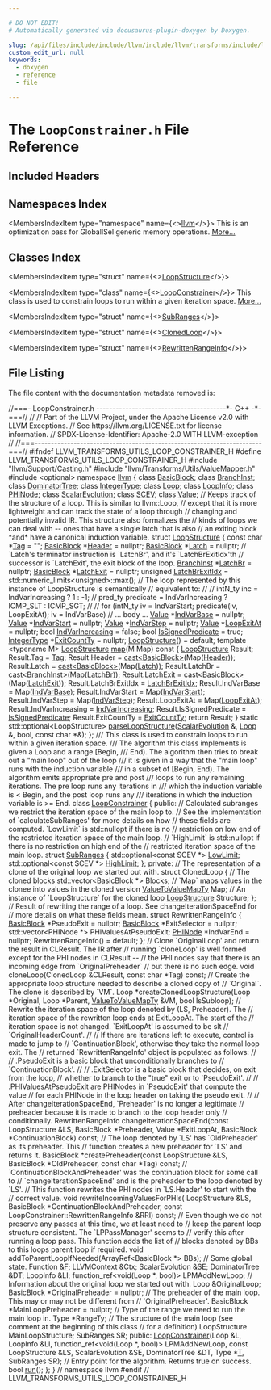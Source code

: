 ```yaml
---

# DO NOT EDIT!
# Automatically generated via docusaurus-plugin-doxygen by Doxygen.

slug: /api/files/include/include/llvm/include/llvm/transforms/include/llvm/transforms/utils/loopconstrainer-h
custom_edit_url: null
keywords:
  - doxygen
  - reference
  - file

---
```





# The `LoopConstrainer.h` File Reference

<DoxygenPage pluginConfig={pluginConfig}>



## Included Headers

<IncludesList>
<IncludesListItem
  filePath="llvm/Support/Casting.h"
  permalink="/docs/api/files/include/include/llvm/include/llvm/support/casting-h"
  isLocal="true" />
<IncludesListItem
  filePath="llvm/Transforms/Utils/ValueMapper.h"
  permalink="/docs/api/files/include/include/llvm/include/llvm/transforms/include/llvm/transforms/utils/valuemapper-h"
  isLocal="true" />
<IncludesListItem
  filePath="optional"
  permalink=""
  isLocal="false" />
</IncludesList>

## Namespaces Index

<MembersIndex>

<MembersIndexItem
  type="namespace"
  name={<><a href="/docs/api/namespaces/llvm">llvm</a></>}>
This is an optimization pass for GlobalISel generic memory operations. <a href="/docs/api/namespaces/llvm/#details">More...</a>
</MembersIndexItem>

</MembersIndex>

## Classes Index

<MembersIndex>

<MembersIndexItem
  type="struct"
  name={<><a href="/docs/api/structs/llvm/loopstructure">LoopStructure</a></>}>
</MembersIndexItem>

<MembersIndexItem
  type="class"
  name={<><a href="/docs/api/classes/llvm/loopconstrainer">LoopConstrainer</a></>}>
This class is used to constrain loops to run within a given iteration space. <a href="/docs/api/classes/llvm/loopconstrainer/#details">More...</a>
</MembersIndexItem>

<MembersIndexItem
  type="struct"
  name={<><a href="/docs/api/structs/llvm/loopconstrainer/subranges">SubRanges</a></>}>
</MembersIndexItem>

<MembersIndexItem
  type="struct"
  name={<><a href="/docs/api/structs/llvm/loopconstrainer/clonedloop">ClonedLoop</a></>}>
</MembersIndexItem>

<MembersIndexItem
  type="struct"
  name={<><a href="/docs/api/structs/llvm/loopconstrainer/rewrittenrangeinfo">RewrittenRangeInfo</a></>}>
</MembersIndexItem>

</MembersIndex>


## File Listing

The file content with the documentation metadata removed is:

<ProgramListing>

<Link id="l00001" /><CodeLine lineNumber="1"><span class="doxyHighlightComment">//===- LoopConstrainer.h ----------------------------------------&#42;- C++ -&#42;-===//</span></CodeLine>
<Link id="l00002" /><CodeLine lineNumber="2"><span class="doxyHighlightComment">//</span></CodeLine>
<Link id="l00003" /><CodeLine lineNumber="3"><span class="doxyHighlightComment">// Part of the LLVM Project, under the Apache License v2.0 with LLVM Exceptions.</span></CodeLine>
<Link id="l00004" /><CodeLine lineNumber="4"><span class="doxyHighlightComment">// See https://llvm.org/LICENSE.txt for license information.</span></CodeLine>
<Link id="l00005" /><CodeLine lineNumber="5"><span class="doxyHighlightComment">// SPDX-License-Identifier: Apache-2.0 WITH LLVM-exception</span></CodeLine>
<Link id="l00006" /><CodeLine lineNumber="6"><span class="doxyHighlightComment">//</span></CodeLine>
<Link id="l00007" /><CodeLine lineNumber="7"><span class="doxyHighlightComment">//===----------------------------------------------------------------------===//</span></CodeLine>
<Link id="l00008" /><CodeLine lineNumber="8"></CodeLine>
<Link id="l00009" /><CodeLine lineNumber="9"><span class="doxyHighlightPreprocessor">#ifndef LLVM&#95;TRANSFORMS&#95;UTILS&#95;LOOP&#95;CONSTRAINER&#95;H</span></CodeLine>
<Link id="l00010" /><CodeLine lineNumber="10"><span class="doxyHighlightPreprocessor">#define LLVM&#95;TRANSFORMS&#95;UTILS&#95;LOOP&#95;CONSTRAINER&#95;H</span></CodeLine>
<Link id="l00011" /><CodeLine lineNumber="11"></CodeLine>
<Link id="l00012" /><CodeLine lineNumber="12"><span class="doxyHighlightPreprocessor">#include &quot;<a href="/docs/api/files/include/include/llvm/include/llvm/support/casting-h">llvm/Support/Casting.h</a>&quot;</span></CodeLine>
<Link id="l00013" /><CodeLine lineNumber="13"><span class="doxyHighlightPreprocessor">#include &quot;<a href="/docs/api/files/include/include/llvm/include/llvm/transforms/include/llvm/transforms/utils/valuemapper-h">llvm/Transforms/Utils/ValueMapper.h</a>&quot;</span></CodeLine>
<Link id="l00014" /><CodeLine lineNumber="14"><span class="doxyHighlightPreprocessor">#include &lt;optional&gt;</span></CodeLine>
<Link id="l00015" /><CodeLine lineNumber="15"></CodeLine>
<Link id="l00016" /><CodeLine lineNumber="16"><span class="doxyHighlightKeyword">namespace </span><span class="doxyHighlight"><a href="/docs/api/namespaces/llvm">llvm</a> &#123;</span></CodeLine>
<Link id="l00017" /><CodeLine lineNumber="17"></CodeLine>
<Link id="l00018" /><CodeLine lineNumber="18"><span class="doxyHighlightKeyword">class </span><span class="doxyHighlight"><a href="/docs/api/classes/llvm/basicblock">BasicBlock</a>;</span></CodeLine>
<Link id="l00019" /><CodeLine lineNumber="19"><span class="doxyHighlightKeyword">class </span><span class="doxyHighlight"><a href="/docs/api/classes/llvm/branchinst">BranchInst</a>;</span></CodeLine>
<Link id="l00020" /><CodeLine lineNumber="20"><span class="doxyHighlightKeyword">class </span><span class="doxyHighlight"><a href="/docs/api/classes/llvm/dominatortree">DominatorTree</a>;</span></CodeLine>
<Link id="l00021" /><CodeLine lineNumber="21"><span class="doxyHighlightKeyword">class </span><span class="doxyHighlight"><a href="/docs/api/classes/llvm/integertype">IntegerType</a>;</span></CodeLine>
<Link id="l00022" /><CodeLine lineNumber="22"><span class="doxyHighlightKeyword">class </span><span class="doxyHighlight"><a href="/docs/api/classes/llvm/loop">Loop</a>;</span></CodeLine>
<Link id="l00023" /><CodeLine lineNumber="23"><span class="doxyHighlightKeyword">class </span><span class="doxyHighlight"><a href="/docs/api/classes/llvm/loopinfo">LoopInfo</a>;</span></CodeLine>
<Link id="l00024" /><CodeLine lineNumber="24"><span class="doxyHighlightKeyword">class </span><span class="doxyHighlight"><a href="/docs/api/classes/llvm/phinode">PHINode</a>;</span></CodeLine>
<Link id="l00025" /><CodeLine lineNumber="25"><span class="doxyHighlightKeyword">class </span><span class="doxyHighlight"><a href="/docs/api/classes/llvm/scalarevolution">ScalarEvolution</a>;</span></CodeLine>
<Link id="l00026" /><CodeLine lineNumber="26"><span class="doxyHighlightKeyword">class </span><span class="doxyHighlight"><a href="/docs/api/classes/llvm/scev">SCEV</a>;</span></CodeLine>
<Link id="l00027" /><CodeLine lineNumber="27"><span class="doxyHighlightKeyword">class </span><span class="doxyHighlight"><a href="/docs/api/classes/llvm/value">Value</a>;</span></CodeLine>
<Link id="l00028" /><CodeLine lineNumber="28"></CodeLine>
<Link id="l00029" /><CodeLine lineNumber="29"><span class="doxyHighlightComment">// Keeps track of the structure of a loop.  This is similar to llvm::Loop,</span></CodeLine>
<Link id="l00030" /><CodeLine lineNumber="30"><span class="doxyHighlightComment">// except that it is more lightweight and can track the state of a loop through</span></CodeLine>
<Link id="l00031" /><CodeLine lineNumber="31"><span class="doxyHighlightComment">// changing and potentially invalid IR.  This structure also formalizes the</span></CodeLine>
<Link id="l00032" /><CodeLine lineNumber="32"><span class="doxyHighlightComment">// kinds of loops we can deal with -- ones that have a single latch that is also</span></CodeLine>
<Link id="l00033" /><CodeLine lineNumber="33"><span class="doxyHighlightComment">// an exiting block &#42;and&#42; have a canonical induction variable.</span></CodeLine>
<Link id="l00034" /><CodeLine lineNumber="34" lineLink="/docs/api/structs/llvm/loopstructure"><span class="doxyHighlightKeyword">struct </span><span class="doxyHighlight"><a href="/docs/api/structs/llvm/loopstructure/#ab5e2584719dde0fac2ef1789a9117d00">LoopStructure</a> &#123;</span></CodeLine>
<Link id="l00035" /><CodeLine lineNumber="35" lineLink="/docs/api/structs/llvm/loopstructure/#a5a0944698739749dc22cd6d3ce4132ea"><span class="doxyHighlight">  </span><span class="doxyHighlightKeyword">const</span><span class="doxyHighlight"> </span><span class="doxyHighlightKeywordType">char</span><span class="doxyHighlight"> &#42;<a href="/docs/api/structs/llvm/loopstructure/#a5a0944698739749dc22cd6d3ce4132ea">Tag</a> = </span><span class="doxyHighlightStringLiteral">&quot;&quot;</span><span class="doxyHighlight">;</span></CodeLine>
<Link id="l00036" /><CodeLine lineNumber="36"></CodeLine>
<Link id="l00037" /><CodeLine lineNumber="37" lineLink="/docs/api/structs/llvm/loopstructure/#a9ab18d431327ef5b9478e469c7b1fc1b"><span class="doxyHighlight">  <a href="/docs/api/classes/llvm/basicblock">BasicBlock</a> &#42;<a href="/docs/api/structs/llvm/loopstructure/#a9ab18d431327ef5b9478e469c7b1fc1b">Header</a> = </span><span class="doxyHighlightKeyword">nullptr</span><span class="doxyHighlight">;</span></CodeLine>
<Link id="l00038" /><CodeLine lineNumber="38" lineLink="/docs/api/structs/llvm/loopstructure/#ab0baa78e55b6ec79b50349cd273bc255"><span class="doxyHighlight">  <a href="/docs/api/classes/llvm/basicblock">BasicBlock</a> &#42;<a href="/docs/api/structs/llvm/loopstructure/#ab0baa78e55b6ec79b50349cd273bc255">Latch</a> = </span><span class="doxyHighlightKeyword">nullptr</span><span class="doxyHighlight">;</span></CodeLine>
<Link id="l00039" /><CodeLine lineNumber="39"></CodeLine>
<Link id="l00040" /><CodeLine lineNumber="40"><span class="doxyHighlight">  </span><span class="doxyHighlightComment">// &#96;Latch&#39;s terminator instruction is &#96;LatchBr&#39;, and it&#39;s &#96;LatchBrExitIdx&#39;th</span></CodeLine>
<Link id="l00041" /><CodeLine lineNumber="41"><span class="doxyHighlight">  </span><span class="doxyHighlightComment">// successor is &#96;LatchExit&#39;, the exit block of the loop.</span></CodeLine>
<Link id="l00042" /><CodeLine lineNumber="42" lineLink="/docs/api/structs/llvm/loopstructure/#a36e5de7c1bf6b65177e60ac3ce2bf8a0"><span class="doxyHighlight">  <a href="/docs/api/classes/llvm/branchinst">BranchInst</a> &#42;<a href="/docs/api/structs/llvm/loopstructure/#a36e5de7c1bf6b65177e60ac3ce2bf8a0">LatchBr</a> = </span><span class="doxyHighlightKeyword">nullptr</span><span class="doxyHighlight">;</span></CodeLine>
<Link id="l00043" /><CodeLine lineNumber="43" lineLink="/docs/api/structs/llvm/loopstructure/#a0edb13246f0cb326de273c50d089bf91"><span class="doxyHighlight">  <a href="/docs/api/classes/llvm/basicblock">BasicBlock</a> &#42;<a href="/docs/api/structs/llvm/loopstructure/#a0edb13246f0cb326de273c50d089bf91">LatchExit</a> = </span><span class="doxyHighlightKeyword">nullptr</span><span class="doxyHighlight">;</span></CodeLine>
<Link id="l00044" /><CodeLine lineNumber="44" lineLink="/docs/api/structs/llvm/loopstructure/#ae012bd6bdf052e5c5e9a92b95b3b2a2b"><span class="doxyHighlight">  </span><span class="doxyHighlightKeywordType">unsigned</span><span class="doxyHighlight"> <a href="/docs/api/structs/llvm/loopstructure/#ae012bd6bdf052e5c5e9a92b95b3b2a2b">LatchBrExitIdx</a> = std::numeric&#95;limits&lt;unsigned&gt;::max();</span></CodeLine>
<Link id="l00045" /><CodeLine lineNumber="45"></CodeLine>
<Link id="l00046" /><CodeLine lineNumber="46"><span class="doxyHighlight">  </span><span class="doxyHighlightComment">// The loop represented by this instance of LoopStructure is semantically</span></CodeLine>
<Link id="l00047" /><CodeLine lineNumber="47"><span class="doxyHighlight">  </span><span class="doxyHighlightComment">// equivalent to:</span></CodeLine>
<Link id="l00048" /><CodeLine lineNumber="48"><span class="doxyHighlight">  </span><span class="doxyHighlightComment">//</span></CodeLine>
<Link id="l00049" /><CodeLine lineNumber="49"><span class="doxyHighlight">  </span><span class="doxyHighlightComment">// intN&#95;ty inc = IndVarIncreasing ? 1 : -1;</span></CodeLine>
<Link id="l00050" /><CodeLine lineNumber="50"><span class="doxyHighlight">  </span><span class="doxyHighlightComment">// pred&#95;ty predicate = IndVarIncreasing ? ICMP&#95;SLT : ICMP&#95;SGT;</span></CodeLine>
<Link id="l00051" /><CodeLine lineNumber="51"><span class="doxyHighlight">  </span><span class="doxyHighlightComment">//</span></CodeLine>
<Link id="l00052" /><CodeLine lineNumber="52"><span class="doxyHighlight">  </span><span class="doxyHighlightComment">// for (intN&#95;ty iv = IndVarStart; predicate(iv, LoopExitAt); iv = IndVarBase)</span></CodeLine>
<Link id="l00053" /><CodeLine lineNumber="53"><span class="doxyHighlight">  </span><span class="doxyHighlightComment">//   ... body ...</span></CodeLine>
<Link id="l00054" /><CodeLine lineNumber="54"></CodeLine>
<Link id="l00055" /><CodeLine lineNumber="55" lineLink="/docs/api/structs/llvm/loopstructure/#a13723a6b1a463e98194fffb5e2d56912"><span class="doxyHighlight">  <a href="/docs/api/classes/llvm/value">Value</a> &#42;<a href="/docs/api/structs/llvm/loopstructure/#a13723a6b1a463e98194fffb5e2d56912">IndVarBase</a> = </span><span class="doxyHighlightKeyword">nullptr</span><span class="doxyHighlight">;</span></CodeLine>
<Link id="l00056" /><CodeLine lineNumber="56" lineLink="/docs/api/structs/llvm/loopstructure/#a3aae19a5b5699ece3028b57e21f02f0d"><span class="doxyHighlight">  <a href="/docs/api/classes/llvm/value">Value</a> &#42;<a href="/docs/api/structs/llvm/loopstructure/#a3aae19a5b5699ece3028b57e21f02f0d">IndVarStart</a> = </span><span class="doxyHighlightKeyword">nullptr</span><span class="doxyHighlight">;</span></CodeLine>
<Link id="l00057" /><CodeLine lineNumber="57" lineLink="/docs/api/structs/llvm/loopstructure/#accc869886bac445cad09303988a7c0d2"><span class="doxyHighlight">  <a href="/docs/api/classes/llvm/value">Value</a> &#42;<a href="/docs/api/structs/llvm/loopstructure/#accc869886bac445cad09303988a7c0d2">IndVarStep</a> = </span><span class="doxyHighlightKeyword">nullptr</span><span class="doxyHighlight">;</span></CodeLine>
<Link id="l00058" /><CodeLine lineNumber="58" lineLink="/docs/api/structs/llvm/loopstructure/#acae163992e49f7e3d54f412aa1042a30"><span class="doxyHighlight">  <a href="/docs/api/classes/llvm/value">Value</a> &#42;<a href="/docs/api/structs/llvm/loopstructure/#acae163992e49f7e3d54f412aa1042a30">LoopExitAt</a> = </span><span class="doxyHighlightKeyword">nullptr</span><span class="doxyHighlight">;</span></CodeLine>
<Link id="l00059" /><CodeLine lineNumber="59" lineLink="/docs/api/structs/llvm/loopstructure/#a8e538cdd30086dfdbda1fedeefef7561"><span class="doxyHighlight">  </span><span class="doxyHighlightKeywordType">bool</span><span class="doxyHighlight"> <a href="/docs/api/structs/llvm/loopstructure/#a8e538cdd30086dfdbda1fedeefef7561">IndVarIncreasing</a> = </span><span class="doxyHighlightKeyword">false</span><span class="doxyHighlight">;</span></CodeLine>
<Link id="l00060" /><CodeLine lineNumber="60" lineLink="/docs/api/structs/llvm/loopstructure/#a9d7cf70f7880ed211e5469e22d4be373"><span class="doxyHighlight">  </span><span class="doxyHighlightKeywordType">bool</span><span class="doxyHighlight"> <a href="/docs/api/structs/llvm/loopstructure/#a9d7cf70f7880ed211e5469e22d4be373">IsSignedPredicate</a> = </span><span class="doxyHighlightKeyword">true</span><span class="doxyHighlight">;</span></CodeLine>
<Link id="l00061" /><CodeLine lineNumber="61" lineLink="/docs/api/structs/llvm/loopstructure/#a97dbda23b5f71b25b5ab7fb8259c6530"><span class="doxyHighlight">  <a href="/docs/api/classes/llvm/integertype">IntegerType</a> &#42;<a href="/docs/api/structs/llvm/loopstructure/#a97dbda23b5f71b25b5ab7fb8259c6530">ExitCountTy</a> = </span><span class="doxyHighlightKeyword">nullptr</span><span class="doxyHighlight">;</span></CodeLine>
<Link id="l00062" /><CodeLine lineNumber="62"></CodeLine>
<Link id="l00063" /><CodeLine lineNumber="63" lineLink="/docs/api/structs/llvm/loopstructure/#ab5e2584719dde0fac2ef1789a9117d00"><span class="doxyHighlight">  <a href="/docs/api/structs/llvm/loopstructure/#ab5e2584719dde0fac2ef1789a9117d00">LoopStructure</a>() = </span><span class="doxyHighlightKeywordFlow">default</span><span class="doxyHighlight">;</span></CodeLine>
<Link id="l00064" /><CodeLine lineNumber="64"></CodeLine>
<Link id="l00065" /><CodeLine lineNumber="65" lineLink="/docs/api/structs/llvm/loopstructure/#a17770a6079d00760ad52f36d622f6df5"><span class="doxyHighlight">  </span><span class="doxyHighlightKeyword">template</span><span class="doxyHighlight"> &lt;</span><span class="doxyHighlightKeyword">typename</span><span class="doxyHighlight"> M&gt; <a href="/docs/api/structs/llvm/loopstructure/#ab5e2584719dde0fac2ef1789a9117d00">LoopStructure</a> <a href="/docs/api/structs/llvm/loopstructure/#a17770a6079d00760ad52f36d622f6df5">map</a>(M Map)</span><span class="doxyHighlightKeyword"> const </span><span class="doxyHighlight">&#123;</span></CodeLine>
<Link id="l00066" /><CodeLine lineNumber="66"><span class="doxyHighlight">    <a href="/docs/api/structs/llvm/loopstructure/#ab5e2584719dde0fac2ef1789a9117d00">LoopStructure</a> Result;</span></CodeLine>
<Link id="l00067" /><CodeLine lineNumber="67"><span class="doxyHighlight">    Result.Tag = <a href="/docs/api/structs/llvm/loopstructure/#a5a0944698739749dc22cd6d3ce4132ea">Tag</a>;</span></CodeLine>
<Link id="l00068" /><CodeLine lineNumber="68"><span class="doxyHighlight">    Result.Header = <a href="/docs/api/namespaces/llvm/#ac4fc845f5ed92de63cd4474f128f5fc5">cast&lt;BasicBlock&gt;</a>(Map(<a href="/docs/api/structs/llvm/loopstructure/#a9ab18d431327ef5b9478e469c7b1fc1b">Header</a>));</span></CodeLine>
<Link id="l00069" /><CodeLine lineNumber="69"><span class="doxyHighlight">    Result.Latch = <a href="/docs/api/namespaces/llvm/#ac4fc845f5ed92de63cd4474f128f5fc5">cast&lt;BasicBlock&gt;</a>(Map(<a href="/docs/api/structs/llvm/loopstructure/#ab0baa78e55b6ec79b50349cd273bc255">Latch</a>));</span></CodeLine>
<Link id="l00070" /><CodeLine lineNumber="70"><span class="doxyHighlight">    Result.LatchBr = <a href="/docs/api/namespaces/llvm/#ac4fc845f5ed92de63cd4474f128f5fc5">cast&lt;BranchInst&gt;</a>(Map(<a href="/docs/api/structs/llvm/loopstructure/#a36e5de7c1bf6b65177e60ac3ce2bf8a0">LatchBr</a>));</span></CodeLine>
<Link id="l00071" /><CodeLine lineNumber="71"><span class="doxyHighlight">    Result.LatchExit = <a href="/docs/api/namespaces/llvm/#ac4fc845f5ed92de63cd4474f128f5fc5">cast&lt;BasicBlock&gt;</a>(Map(<a href="/docs/api/structs/llvm/loopstructure/#a0edb13246f0cb326de273c50d089bf91">LatchExit</a>));</span></CodeLine>
<Link id="l00072" /><CodeLine lineNumber="72"><span class="doxyHighlight">    Result.LatchBrExitIdx = <a href="/docs/api/structs/llvm/loopstructure/#ae012bd6bdf052e5c5e9a92b95b3b2a2b">LatchBrExitIdx</a>;</span></CodeLine>
<Link id="l00073" /><CodeLine lineNumber="73"><span class="doxyHighlight">    Result.IndVarBase = Map(<a href="/docs/api/structs/llvm/loopstructure/#a13723a6b1a463e98194fffb5e2d56912">IndVarBase</a>);</span></CodeLine>
<Link id="l00074" /><CodeLine lineNumber="74"><span class="doxyHighlight">    Result.IndVarStart = Map(<a href="/docs/api/structs/llvm/loopstructure/#a3aae19a5b5699ece3028b57e21f02f0d">IndVarStart</a>);</span></CodeLine>
<Link id="l00075" /><CodeLine lineNumber="75"><span class="doxyHighlight">    Result.IndVarStep = Map(<a href="/docs/api/structs/llvm/loopstructure/#accc869886bac445cad09303988a7c0d2">IndVarStep</a>);</span></CodeLine>
<Link id="l00076" /><CodeLine lineNumber="76"><span class="doxyHighlight">    Result.LoopExitAt = Map(<a href="/docs/api/structs/llvm/loopstructure/#acae163992e49f7e3d54f412aa1042a30">LoopExitAt</a>);</span></CodeLine>
<Link id="l00077" /><CodeLine lineNumber="77"><span class="doxyHighlight">    Result.IndVarIncreasing = <a href="/docs/api/structs/llvm/loopstructure/#a8e538cdd30086dfdbda1fedeefef7561">IndVarIncreasing</a>;</span></CodeLine>
<Link id="l00078" /><CodeLine lineNumber="78"><span class="doxyHighlight">    Result.IsSignedPredicate = <a href="/docs/api/structs/llvm/loopstructure/#a9d7cf70f7880ed211e5469e22d4be373">IsSignedPredicate</a>;</span></CodeLine>
<Link id="l00079" /><CodeLine lineNumber="79"><span class="doxyHighlight">    Result.ExitCountTy = <a href="/docs/api/structs/llvm/loopstructure/#a97dbda23b5f71b25b5ab7fb8259c6530">ExitCountTy</a>;</span></CodeLine>
<Link id="l00080" /><CodeLine lineNumber="80"><span class="doxyHighlight">    </span><span class="doxyHighlightKeywordFlow">return</span><span class="doxyHighlight"> Result;</span></CodeLine>
<Link id="l00081" /><CodeLine lineNumber="81"><span class="doxyHighlight">  &#125;</span></CodeLine>
<Link id="l00082" /><CodeLine lineNumber="82"></CodeLine>
<Link id="l00083" /><CodeLine lineNumber="83"><span class="doxyHighlight">  </span><span class="doxyHighlightKeyword">static</span><span class="doxyHighlight"> std::optional&lt;LoopStructure&gt;</span></CodeLine>
<Link id="l00084" /><CodeLine lineNumber="84"><span class="doxyHighlight">  <a href="/docs/api/structs/llvm/loopstructure/#adc8650d6098e0949f6ecc6368c2ebb99">parseLoopStructure</a>(<a href="/docs/api/classes/llvm/scalarevolution">ScalarEvolution</a> &amp;, <a href="/docs/api/classes/llvm/loop">Loop</a> &amp;, </span><span class="doxyHighlightKeywordType">bool</span><span class="doxyHighlight">, </span><span class="doxyHighlightKeyword">const</span><span class="doxyHighlight"> </span><span class="doxyHighlightKeywordType">char</span><span class="doxyHighlight"> &#42;&amp;);</span></CodeLine>
<Link id="l00085" /><CodeLine lineNumber="85"><span class="doxyHighlight">&#125;;</span></CodeLine>
<Link id="l00086" /><CodeLine lineNumber="86"></CodeLine>
<Link id="l00087" /><CodeLine lineNumber="87"><span class="doxyHighlightComment">/// This class is used to constrain loops to run within a given iteration space.</span></CodeLine>
<Link id="l00088" /><CodeLine lineNumber="88"><span class="doxyHighlightComment">/// The algorithm this class implements is given a Loop and a range &#91;Begin,</span></CodeLine>
<Link id="l00089" /><CodeLine lineNumber="89"><span class="doxyHighlightComment">/// End).  The algorithm then tries to break out a &quot;main loop&quot; out of the loop</span></CodeLine>
<Link id="l00090" /><CodeLine lineNumber="90"><span class="doxyHighlightComment">/// it is given in a way that the &quot;main loop&quot; runs with the induction variable</span></CodeLine>
<Link id="l00091" /><CodeLine lineNumber="91"><span class="doxyHighlightComment">/// in a subset of &#91;Begin, End).  The algorithm emits appropriate pre and post</span></CodeLine>
<Link id="l00092" /><CodeLine lineNumber="92"><span class="doxyHighlightComment">/// loops to run any remaining iterations.  The pre loop runs any iterations in</span></CodeLine>
<Link id="l00093" /><CodeLine lineNumber="93"><span class="doxyHighlightComment">/// which the induction variable is &lt; Begin, and the post loop runs any</span></CodeLine>
<Link id="l00094" /><CodeLine lineNumber="94"><span class="doxyHighlightComment">/// iterations in which the induction variable is &gt;= End.</span></CodeLine>
<Link id="l00095" /><CodeLine lineNumber="95" lineLink="/docs/api/classes/llvm/loopconstrainer"><span class="doxyHighlightKeyword">class </span><span class="doxyHighlight"><a href="/docs/api/classes/llvm/loopconstrainer/#a1267203588d084fe0a37dacd6cad5a70">LoopConstrainer</a> &#123;</span></CodeLine>
<Link id="l00096" /><CodeLine lineNumber="96"><span class="doxyHighlightKeyword">public</span><span class="doxyHighlight">:</span></CodeLine>
<Link id="l00097" /><CodeLine lineNumber="97"><span class="doxyHighlight">  </span><span class="doxyHighlightComment">// Calculated subranges we restrict the iteration space of the main loop to.</span></CodeLine>
<Link id="l00098" /><CodeLine lineNumber="98"><span class="doxyHighlight">  </span><span class="doxyHighlightComment">// See the implementation of &#96;calculateSubRanges&#39; for more details on how</span></CodeLine>
<Link id="l00099" /><CodeLine lineNumber="99"><span class="doxyHighlight">  </span><span class="doxyHighlightComment">// these fields are computed.  &#96;LowLimit&#96; is std::nullopt if there is no</span></CodeLine>
<Link id="l00100" /><CodeLine lineNumber="100"><span class="doxyHighlight">  </span><span class="doxyHighlightComment">// restriction on low end of the restricted iteration space of the main loop.</span></CodeLine>
<Link id="l00101" /><CodeLine lineNumber="101"><span class="doxyHighlight">  </span><span class="doxyHighlightComment">// &#96;HighLimit&#96; is std::nullopt if there is no restriction on high end of the</span></CodeLine>
<Link id="l00102" /><CodeLine lineNumber="102"><span class="doxyHighlight">  </span><span class="doxyHighlightComment">// restricted iteration space of the main loop.</span></CodeLine>
<Link id="l00103" /><CodeLine lineNumber="103"></CodeLine>
<Link id="l00104" /><CodeLine lineNumber="104" lineLink="/docs/api/structs/llvm/loopconstrainer/subranges"><span class="doxyHighlight">  </span><span class="doxyHighlightKeyword">struct </span><span class="doxyHighlight"><a href="/docs/api/structs/llvm/loopconstrainer/subranges">SubRanges</a> &#123;</span></CodeLine>
<Link id="l00105" /><CodeLine lineNumber="105" lineLink="/docs/api/structs/llvm/loopconstrainer/subranges/#a5190bd74b76c14aae3a9b1c1f0e472e9"><span class="doxyHighlight">    std::optional&lt;const SCEV &#42;&gt; <a href="/docs/api/structs/llvm/loopconstrainer/subranges/#a5190bd74b76c14aae3a9b1c1f0e472e9">LowLimit</a>;</span></CodeLine>
<Link id="l00106" /><CodeLine lineNumber="106" lineLink="/docs/api/structs/llvm/loopconstrainer/subranges/#a6eb6c21625224ade4752f78614fe28f0"><span class="doxyHighlight">    std::optional&lt;const SCEV &#42;&gt; <a href="/docs/api/structs/llvm/loopconstrainer/subranges/#a6eb6c21625224ade4752f78614fe28f0">HighLimit</a>;</span></CodeLine>
<Link id="l00107" /><CodeLine lineNumber="107"><span class="doxyHighlight">  &#125;;</span></CodeLine>
<Link id="l00108" /><CodeLine lineNumber="108"></CodeLine>
<Link id="l00109" /><CodeLine lineNumber="109"><span class="doxyHighlightKeyword">private</span><span class="doxyHighlight">:</span></CodeLine>
<Link id="l00110" /><CodeLine lineNumber="110"><span class="doxyHighlight">  </span><span class="doxyHighlightComment">// The representation of a clone of the original loop we started out with.</span></CodeLine>
<Link id="l00111" /><CodeLine lineNumber="111"><span class="doxyHighlight">  </span><span class="doxyHighlightKeyword">struct </span><span class="doxyHighlight">ClonedLoop &#123;</span></CodeLine>
<Link id="l00112" /><CodeLine lineNumber="112"><span class="doxyHighlight">    </span><span class="doxyHighlightComment">// The cloned blocks</span></CodeLine>
<Link id="l00113" /><CodeLine lineNumber="113"><span class="doxyHighlight">    std::vector&lt;BasicBlock &#42;&gt; Blocks;</span></CodeLine>
<Link id="l00114" /><CodeLine lineNumber="114"></CodeLine>
<Link id="l00115" /><CodeLine lineNumber="115"><span class="doxyHighlight">    </span><span class="doxyHighlightComment">// &#96;Map&#96; maps values in the clonee into values in the cloned version</span></CodeLine>
<Link id="l00116" /><CodeLine lineNumber="116"><span class="doxyHighlight">    <a href="/docs/api/namespaces/llvm/#abf0f52ae29f87b5e0f2b95ff961cdae1">ValueToValueMapTy</a> Map;</span></CodeLine>
<Link id="l00117" /><CodeLine lineNumber="117"></CodeLine>
<Link id="l00118" /><CodeLine lineNumber="118"><span class="doxyHighlight">    </span><span class="doxyHighlightComment">// An instance of &#96;LoopStructure&#96; for the cloned loop</span></CodeLine>
<Link id="l00119" /><CodeLine lineNumber="119"><span class="doxyHighlight">    <a href="/docs/api/structs/llvm/loopstructure">LoopStructure</a> Structure;</span></CodeLine>
<Link id="l00120" /><CodeLine lineNumber="120"><span class="doxyHighlight">  &#125;;</span></CodeLine>
<Link id="l00121" /><CodeLine lineNumber="121"></CodeLine>
<Link id="l00122" /><CodeLine lineNumber="122"><span class="doxyHighlight">  </span><span class="doxyHighlightComment">// Result of rewriting the range of a loop.  See changeIterationSpaceEnd for</span></CodeLine>
<Link id="l00123" /><CodeLine lineNumber="123"><span class="doxyHighlight">  </span><span class="doxyHighlightComment">// more details on what these fields mean.</span></CodeLine>
<Link id="l00124" /><CodeLine lineNumber="124"><span class="doxyHighlight">  </span><span class="doxyHighlightKeyword">struct </span><span class="doxyHighlight">RewrittenRangeInfo &#123;</span></CodeLine>
<Link id="l00125" /><CodeLine lineNumber="125"><span class="doxyHighlight">    <a href="/docs/api/classes/llvm/basicblock">BasicBlock</a> &#42;PseudoExit = </span><span class="doxyHighlightKeyword">nullptr</span><span class="doxyHighlight">;</span></CodeLine>
<Link id="l00126" /><CodeLine lineNumber="126"><span class="doxyHighlight">    <a href="/docs/api/classes/llvm/basicblock">BasicBlock</a> &#42;ExitSelector = </span><span class="doxyHighlightKeyword">nullptr</span><span class="doxyHighlight">;</span></CodeLine>
<Link id="l00127" /><CodeLine lineNumber="127"><span class="doxyHighlight">    std::vector&lt;PHINode &#42;&gt; PHIValuesAtPseudoExit;</span></CodeLine>
<Link id="l00128" /><CodeLine lineNumber="128"><span class="doxyHighlight">    <a href="/docs/api/classes/llvm/phinode">PHINode</a> &#42;IndVarEnd = </span><span class="doxyHighlightKeyword">nullptr</span><span class="doxyHighlight">;</span></CodeLine>
<Link id="l00129" /><CodeLine lineNumber="129"></CodeLine>
<Link id="l00130" /><CodeLine lineNumber="130"><span class="doxyHighlight">    RewrittenRangeInfo() = </span><span class="doxyHighlightKeywordFlow">default</span><span class="doxyHighlight">;</span></CodeLine>
<Link id="l00131" /><CodeLine lineNumber="131"><span class="doxyHighlight">  &#125;;</span></CodeLine>
<Link id="l00132" /><CodeLine lineNumber="132"></CodeLine>
<Link id="l00133" /><CodeLine lineNumber="133"><span class="doxyHighlight">  </span><span class="doxyHighlightComment">// Clone &#96;OriginalLoop&#39; and return the result in CLResult.  The IR after</span></CodeLine>
<Link id="l00134" /><CodeLine lineNumber="134"><span class="doxyHighlight">  </span><span class="doxyHighlightComment">// running &#96;cloneLoop&#39; is well formed except for the PHI nodes in CLResult --</span></CodeLine>
<Link id="l00135" /><CodeLine lineNumber="135"><span class="doxyHighlight">  </span><span class="doxyHighlightComment">// the PHI nodes say that there is an incoming edge from &#96;OriginalPreheader&#96;</span></CodeLine>
<Link id="l00136" /><CodeLine lineNumber="136"><span class="doxyHighlight">  </span><span class="doxyHighlightComment">// but there is no such edge.</span></CodeLine>
<Link id="l00137" /><CodeLine lineNumber="137"><span class="doxyHighlight">  </span><span class="doxyHighlightKeywordType">void</span><span class="doxyHighlight"> cloneLoop(ClonedLoop &amp;CLResult, </span><span class="doxyHighlightKeyword">const</span><span class="doxyHighlight"> </span><span class="doxyHighlightKeywordType">char</span><span class="doxyHighlight"> &#42;Tag) </span><span class="doxyHighlightKeyword">const</span><span class="doxyHighlight">;</span></CodeLine>
<Link id="l00138" /><CodeLine lineNumber="138"></CodeLine>
<Link id="l00139" /><CodeLine lineNumber="139"><span class="doxyHighlight">  </span><span class="doxyHighlightComment">// Create the appropriate loop structure needed to describe a cloned copy of</span></CodeLine>
<Link id="l00140" /><CodeLine lineNumber="140"><span class="doxyHighlight">  </span><span class="doxyHighlightComment">// &#96;Original&#96;.  The clone is described by &#96;VM&#96;.</span></CodeLine>
<Link id="l00141" /><CodeLine lineNumber="141"><span class="doxyHighlight">  Loop &#42;createClonedLoopStructure(Loop &#42;Original, Loop &#42;Parent,</span></CodeLine>
<Link id="l00142" /><CodeLine lineNumber="142"><span class="doxyHighlight">                                  <a href="/docs/api/namespaces/llvm/#abf0f52ae29f87b5e0f2b95ff961cdae1">ValueToValueMapTy</a> &amp;VM, </span><span class="doxyHighlightKeywordType">bool</span><span class="doxyHighlight"> IsSubloop);</span></CodeLine>
<Link id="l00143" /><CodeLine lineNumber="143"></CodeLine>
<Link id="l00144" /><CodeLine lineNumber="144"><span class="doxyHighlight">  </span><span class="doxyHighlightComment">// Rewrite the iteration space of the loop denoted by (LS, Preheader). The</span></CodeLine>
<Link id="l00145" /><CodeLine lineNumber="145"><span class="doxyHighlight">  </span><span class="doxyHighlightComment">// iteration space of the rewritten loop ends at ExitLoopAt.  The start of the</span></CodeLine>
<Link id="l00146" /><CodeLine lineNumber="146"><span class="doxyHighlight">  </span><span class="doxyHighlightComment">// iteration space is not changed.  &#96;ExitLoopAt&#39; is assumed to be slt</span></CodeLine>
<Link id="l00147" /><CodeLine lineNumber="147"><span class="doxyHighlight">  </span><span class="doxyHighlightComment">// &#96;OriginalHeaderCount&#39;.</span></CodeLine>
<Link id="l00148" /><CodeLine lineNumber="148"><span class="doxyHighlight">  </span><span class="doxyHighlightComment">//</span></CodeLine>
<Link id="l00149" /><CodeLine lineNumber="149"><span class="doxyHighlight">  </span><span class="doxyHighlightComment">// If there are iterations left to execute, control is made to jump to</span></CodeLine>
<Link id="l00150" /><CodeLine lineNumber="150"><span class="doxyHighlight">  </span><span class="doxyHighlightComment">// &#96;ContinuationBlock&#39;, otherwise they take the normal loop exit.  The</span></CodeLine>
<Link id="l00151" /><CodeLine lineNumber="151"><span class="doxyHighlight">  </span><span class="doxyHighlightComment">// returned &#96;RewrittenRangeInfo&#39; object is populated as follows:</span></CodeLine>
<Link id="l00152" /><CodeLine lineNumber="152"><span class="doxyHighlight">  </span><span class="doxyHighlightComment">//</span></CodeLine>
<Link id="l00153" /><CodeLine lineNumber="153"><span class="doxyHighlight">  </span><span class="doxyHighlightComment">//  .PseudoExit is a basic block that unconditionally branches to</span></CodeLine>
<Link id="l00154" /><CodeLine lineNumber="154"><span class="doxyHighlight">  </span><span class="doxyHighlightComment">//      &#96;ContinuationBlock&#39;.</span></CodeLine>
<Link id="l00155" /><CodeLine lineNumber="155"><span class="doxyHighlight">  </span><span class="doxyHighlightComment">//</span></CodeLine>
<Link id="l00156" /><CodeLine lineNumber="156"><span class="doxyHighlight">  </span><span class="doxyHighlightComment">//  .ExitSelector is a basic block that decides, on exit from the loop,</span></CodeLine>
<Link id="l00157" /><CodeLine lineNumber="157"><span class="doxyHighlight">  </span><span class="doxyHighlightComment">//      whether to branch to the &quot;true&quot; exit or to &#96;PseudoExit&#39;.</span></CodeLine>
<Link id="l00158" /><CodeLine lineNumber="158"><span class="doxyHighlight">  </span><span class="doxyHighlightComment">//</span></CodeLine>
<Link id="l00159" /><CodeLine lineNumber="159"><span class="doxyHighlight">  </span><span class="doxyHighlightComment">//  .PHIValuesAtPseudoExit are PHINodes in &#96;PseudoExit&#39; that compute the value</span></CodeLine>
<Link id="l00160" /><CodeLine lineNumber="160"><span class="doxyHighlight">  </span><span class="doxyHighlightComment">//      for each PHINode in the loop header on taking the pseudo exit.</span></CodeLine>
<Link id="l00161" /><CodeLine lineNumber="161"><span class="doxyHighlight">  </span><span class="doxyHighlightComment">//</span></CodeLine>
<Link id="l00162" /><CodeLine lineNumber="162"><span class="doxyHighlight">  </span><span class="doxyHighlightComment">// After changeIterationSpaceEnd, &#96;Preheader&#39; is no longer a legitimate</span></CodeLine>
<Link id="l00163" /><CodeLine lineNumber="163"><span class="doxyHighlight">  </span><span class="doxyHighlightComment">// preheader because it is made to branch to the loop header only</span></CodeLine>
<Link id="l00164" /><CodeLine lineNumber="164"><span class="doxyHighlight">  </span><span class="doxyHighlightComment">// conditionally.</span></CodeLine>
<Link id="l00165" /><CodeLine lineNumber="165"><span class="doxyHighlight">  RewrittenRangeInfo</span></CodeLine>
<Link id="l00166" /><CodeLine lineNumber="166"><span class="doxyHighlight">  changeIterationSpaceEnd(</span><span class="doxyHighlightKeyword">const</span><span class="doxyHighlight"> LoopStructure &amp;LS, BasicBlock &#42;Preheader,</span></CodeLine>
<Link id="l00167" /><CodeLine lineNumber="167"><span class="doxyHighlight">                          Value &#42;ExitLoopAt,</span></CodeLine>
<Link id="l00168" /><CodeLine lineNumber="168"><span class="doxyHighlight">                          BasicBlock &#42;ContinuationBlock) </span><span class="doxyHighlightKeyword">const</span><span class="doxyHighlight">;</span></CodeLine>
<Link id="l00169" /><CodeLine lineNumber="169"></CodeLine>
<Link id="l00170" /><CodeLine lineNumber="170"><span class="doxyHighlight">  </span><span class="doxyHighlightComment">// The loop denoted by &#96;LS&#39; has &#96;OldPreheader&#39; as its preheader.  This</span></CodeLine>
<Link id="l00171" /><CodeLine lineNumber="171"><span class="doxyHighlight">  </span><span class="doxyHighlightComment">// function creates a new preheader for &#96;LS&#39; and returns it.</span></CodeLine>
<Link id="l00172" /><CodeLine lineNumber="172"><span class="doxyHighlight">  BasicBlock &#42;createPreheader(</span><span class="doxyHighlightKeyword">const</span><span class="doxyHighlight"> LoopStructure &amp;LS, BasicBlock &#42;OldPreheader,</span></CodeLine>
<Link id="l00173" /><CodeLine lineNumber="173"><span class="doxyHighlight">                              </span><span class="doxyHighlightKeyword">const</span><span class="doxyHighlight"> </span><span class="doxyHighlightKeywordType">char</span><span class="doxyHighlight"> &#42;Tag) </span><span class="doxyHighlightKeyword">const</span><span class="doxyHighlight">;</span></CodeLine>
<Link id="l00174" /><CodeLine lineNumber="174"></CodeLine>
<Link id="l00175" /><CodeLine lineNumber="175"><span class="doxyHighlight">  </span><span class="doxyHighlightComment">// &#96;ContinuationBlockAndPreheader&#39; was the continuation block for some call to</span></CodeLine>
<Link id="l00176" /><CodeLine lineNumber="176"><span class="doxyHighlight">  </span><span class="doxyHighlightComment">// &#96;changeIterationSpaceEnd&#39; and is the preheader to the loop denoted by &#96;LS&#39;.</span></CodeLine>
<Link id="l00177" /><CodeLine lineNumber="177"><span class="doxyHighlight">  </span><span class="doxyHighlightComment">// This function rewrites the PHI nodes in &#96;LS.Header&#39; to start with the</span></CodeLine>
<Link id="l00178" /><CodeLine lineNumber="178"><span class="doxyHighlight">  </span><span class="doxyHighlightComment">// correct value.</span></CodeLine>
<Link id="l00179" /><CodeLine lineNumber="179"><span class="doxyHighlight">  </span><span class="doxyHighlightKeywordType">void</span><span class="doxyHighlight"> rewriteIncomingValuesForPHIs(</span></CodeLine>
<Link id="l00180" /><CodeLine lineNumber="180"><span class="doxyHighlight">      LoopStructure &amp;LS, BasicBlock &#42;ContinuationBlockAndPreheader,</span></CodeLine>
<Link id="l00181" /><CodeLine lineNumber="181"><span class="doxyHighlight">      </span><span class="doxyHighlightKeyword">const</span><span class="doxyHighlight"> LoopConstrainer::RewrittenRangeInfo &amp;RRI) </span><span class="doxyHighlightKeyword">const</span><span class="doxyHighlight">;</span></CodeLine>
<Link id="l00182" /><CodeLine lineNumber="182"></CodeLine>
<Link id="l00183" /><CodeLine lineNumber="183"><span class="doxyHighlight">  </span><span class="doxyHighlightComment">// Even though we do not preserve any passes at this time, we at least need to</span></CodeLine>
<Link id="l00184" /><CodeLine lineNumber="184"><span class="doxyHighlight">  </span><span class="doxyHighlightComment">// keep the parent loop structure consistent.  The &#96;LPPassManager&#39; seems to</span></CodeLine>
<Link id="l00185" /><CodeLine lineNumber="185"><span class="doxyHighlight">  </span><span class="doxyHighlightComment">// verify this after running a loop pass.  This function adds the list of</span></CodeLine>
<Link id="l00186" /><CodeLine lineNumber="186"><span class="doxyHighlight">  </span><span class="doxyHighlightComment">// blocks denoted by BBs to this loops parent loop if required.</span></CodeLine>
<Link id="l00187" /><CodeLine lineNumber="187"><span class="doxyHighlight">  </span><span class="doxyHighlightKeywordType">void</span><span class="doxyHighlight"> addToParentLoopIfNeeded(ArrayRef&lt;BasicBlock &#42;&gt; BBs);</span></CodeLine>
<Link id="l00188" /><CodeLine lineNumber="188"></CodeLine>
<Link id="l00189" /><CodeLine lineNumber="189"><span class="doxyHighlight">  </span><span class="doxyHighlightComment">// Some global state.</span></CodeLine>
<Link id="l00190" /><CodeLine lineNumber="190"><span class="doxyHighlight">  Function &amp;<a href="/docs/api/files/lib/lib/support/md5-cpp/#a96d73bbd7af15cb1fc38c3f4a3bd82e9">F</a>;</span></CodeLine>
<Link id="l00191" /><CodeLine lineNumber="191"><span class="doxyHighlight">  LLVMContext &amp;Ctx;</span></CodeLine>
<Link id="l00192" /><CodeLine lineNumber="192"><span class="doxyHighlight">  ScalarEvolution &amp;SE;</span></CodeLine>
<Link id="l00193" /><CodeLine lineNumber="193"><span class="doxyHighlight">  DominatorTree &amp;DT;</span></CodeLine>
<Link id="l00194" /><CodeLine lineNumber="194"><span class="doxyHighlight">  LoopInfo &amp;LI;</span></CodeLine>
<Link id="l00195" /><CodeLine lineNumber="195"><span class="doxyHighlight">  function&#95;ref&lt;void(Loop &#42;, </span><span class="doxyHighlightKeywordType">bool</span><span class="doxyHighlight">)&gt; LPMAddNewLoop;</span></CodeLine>
<Link id="l00196" /><CodeLine lineNumber="196"></CodeLine>
<Link id="l00197" /><CodeLine lineNumber="197"><span class="doxyHighlight">  </span><span class="doxyHighlightComment">// Information about the original loop we started out with.</span></CodeLine>
<Link id="l00198" /><CodeLine lineNumber="198"><span class="doxyHighlight">  Loop &amp;OriginalLoop;</span></CodeLine>
<Link id="l00199" /><CodeLine lineNumber="199"></CodeLine>
<Link id="l00200" /><CodeLine lineNumber="200"><span class="doxyHighlight">  BasicBlock &#42;OriginalPreheader = </span><span class="doxyHighlightKeyword">nullptr</span><span class="doxyHighlight">;</span></CodeLine>
<Link id="l00201" /><CodeLine lineNumber="201"></CodeLine>
<Link id="l00202" /><CodeLine lineNumber="202"><span class="doxyHighlight">  </span><span class="doxyHighlightComment">// The preheader of the main loop.  This may or may not be different from</span></CodeLine>
<Link id="l00203" /><CodeLine lineNumber="203"><span class="doxyHighlight">  </span><span class="doxyHighlightComment">// &#96;OriginalPreheader&#39;.</span></CodeLine>
<Link id="l00204" /><CodeLine lineNumber="204"><span class="doxyHighlight">  BasicBlock &#42;MainLoopPreheader = </span><span class="doxyHighlightKeyword">nullptr</span><span class="doxyHighlight">;</span></CodeLine>
<Link id="l00205" /><CodeLine lineNumber="205"></CodeLine>
<Link id="l00206" /><CodeLine lineNumber="206"><span class="doxyHighlight">  </span><span class="doxyHighlightComment">// Type of the range we need to run the main loop in.</span></CodeLine>
<Link id="l00207" /><CodeLine lineNumber="207"><span class="doxyHighlight">  Type &#42;RangeTy;</span></CodeLine>
<Link id="l00208" /><CodeLine lineNumber="208"></CodeLine>
<Link id="l00209" /><CodeLine lineNumber="209"><span class="doxyHighlight">  </span><span class="doxyHighlightComment">// The structure of the main loop (see comment at the beginning of this class</span></CodeLine>
<Link id="l00210" /><CodeLine lineNumber="210"><span class="doxyHighlight">  </span><span class="doxyHighlightComment">// for a definition)</span></CodeLine>
<Link id="l00211" /><CodeLine lineNumber="211"><span class="doxyHighlight">  LoopStructure MainLoopStructure;</span></CodeLine>
<Link id="l00212" /><CodeLine lineNumber="212"></CodeLine>
<Link id="l00213" /><CodeLine lineNumber="213"><span class="doxyHighlight">  SubRanges SR;</span></CodeLine>
<Link id="l00214" /><CodeLine lineNumber="214"></CodeLine>
<Link id="l00215" /><CodeLine lineNumber="215"><span class="doxyHighlightKeyword">public</span><span class="doxyHighlight">:</span></CodeLine>
<Link id="l00216" /><CodeLine lineNumber="216"><span class="doxyHighlight">  <a href="/docs/api/classes/llvm/loopconstrainer/#a1267203588d084fe0a37dacd6cad5a70">LoopConstrainer</a>(Loop &amp;L, LoopInfo &amp;LI,</span></CodeLine>
<Link id="l00217" /><CodeLine lineNumber="217"><span class="doxyHighlight">                  function&#95;ref&lt;</span><span class="doxyHighlightKeywordType">void</span><span class="doxyHighlight">(Loop &#42;, </span><span class="doxyHighlightKeywordType">bool</span><span class="doxyHighlight">)&gt; LPMAddNewLoop,</span></CodeLine>
<Link id="l00218" /><CodeLine lineNumber="218"><span class="doxyHighlight">                  </span><span class="doxyHighlightKeyword">const</span><span class="doxyHighlight"> LoopStructure &amp;LS, ScalarEvolution &amp;SE,</span></CodeLine>
<Link id="l00219" /><CodeLine lineNumber="219"><span class="doxyHighlight">                  DominatorTree &amp;DT, Type &#42;<a href="/docs/api/files/lib/lib/target/lib/target/mips/mips16isellowering-cpp/#a0acb682b8260ab1c60b918599864e2e5">T</a>, SubRanges SR);</span></CodeLine>
<Link id="l00220" /><CodeLine lineNumber="220"></CodeLine>
<Link id="l00221" /><CodeLine lineNumber="221"><span class="doxyHighlight">  </span><span class="doxyHighlightComment">// Entry point for the algorithm.  Returns true on success.</span></CodeLine>
<Link id="l00222" /><CodeLine lineNumber="222"><span class="doxyHighlight">  </span><span class="doxyHighlightKeywordType">bool</span><span class="doxyHighlight"> <a href="/docs/api/classes/llvm/loopconstrainer/#af041772a16751b1c52d52ae08cd5046d">run</a>();</span></CodeLine>
<Link id="l00223" /><CodeLine lineNumber="223"><span class="doxyHighlight">&#125;;</span></CodeLine>
<Link id="l00224" /><CodeLine lineNumber="224"><span class="doxyHighlight">&#125; </span><span class="doxyHighlightComment">// namespace llvm</span></CodeLine>
<Link id="l00225" /><CodeLine lineNumber="225"></CodeLine>
<Link id="l00226" /><CodeLine lineNumber="226"><span class="doxyHighlightPreprocessor">#endif </span><span class="doxyHighlightComment">// LLVM&#95;TRANSFORMS&#95;UTILS&#95;LOOP&#95;CONSTRAINER&#95;H</span></CodeLine>

</ProgramListing>


</DoxygenPage>
